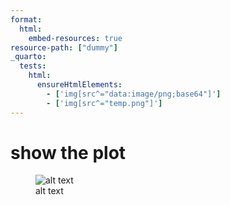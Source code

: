 ```yaml
---
format:
  html:
    embed-resources: true
resource-path: ["dummy"]
_quarto:
  tests:
    html:
      ensureHtmlElements:
        - ['img[src^="data:image/png;base64"]']
        - ['img[src^="temp.png"]']
---
```


# show the plot

![alt text](temp.png "tooltip")
